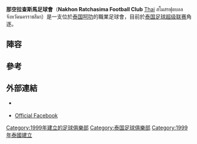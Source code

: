 {{Infobox football club
| clubname   = 那空拉查斯馬<br /> นครราชสีมา มาสด้า เอฟซี
| image      = 
| fullname   = Nakhon Ratchasima Football Club <br /> สโมสรฟุตบอลจังหวัดนครราชสีมา
| nickname   = ''[[Korat|The Swat Cats]]''<br /> ''Korat''
| founded    = {{start date and age|df=yes|1999}}
| ground     = [[呵叻|呵叻]][[80th_Birthday_Stadium|80th Birthday Stadium]]
| capacity   = 28,141
| chairman   = [[Suwat_Liptapanlop|Suwat Liptapanlop]]
| manager    = Watcharapol Tomornsak
| coach      = [[Sugao_Kambe|Sugao Kambe]]
| league     = [[泰國甲組足球聯賽|泰國甲組足球聯賽]]
| season     = 2020–21
| position   = 泰甲，第 9 位
|pattern_la1=_blackborder|pattern_b1  =_thinblacksides |pattern_ra1=_blackborder
|leftarm1= FF4500|body1= FF4500|rightarm1= FF4500|shorts1= FF4500|socks1= FF4500
|pattern_la2=_blackborder|pattern_b2=_thinorangesides|pattern_ra2=_blackborder
|body2=FFFFFF
|leftarm2=FFFFFF
|rightarm2=FFFFFF
|shorts2=FFFFFF
|socks2=FFFFFF
|pattern_la3=_orange_border|pattern_b3=_thinorangesides|pattern_ra3=_orange_border
|body3=000000
|leftarm3=000000
|rightarm3=000000
|shorts3=000000
|socks3=000000
}}
'''那空拉查斯馬足球會'''（'''Nakhon Ratchasima Football Club''' [[Thai_alphabet|Thai]] สโมสรฟุตบอลจังหวัดนครราชสีมา）是一支位於[[泰国|泰国]][[呵叻|呵叻]]的職業足球會，目前於[[泰国足球超级联赛|泰国足球超级联赛]]角逐。

== 陣容 ==
{{Fs start}}
{{Fs player | no= 1 |pos=GK|nat=Thailand|name=[[Kampol_Pathom-attakul|Kampol Pathom-attakul]]|other=由[[蒙通聯足球會|蒙通聯]]外借}}
{{Fs player | no= 2 | nat=Thailand|pos=DF |name=Adisak Hantes}}
{{fs player | no= 4 | nat=Thailand | pos=DF | name=[[Chalermpong_Kerdkaew|Chalermpong Kerdkaew]]|other=[[隊長|隊長]]}}
{{Fs player | no= 5 | nat=Japan | pos=DF | name= [[Satoshi_Nagano|Satoshi Nagano]]}}
{{Fs player | no= 7 | nat=Thailand|name= [[Sarawut_Janthapan|Sarawut Janthapan]]|pos=MF|other=由[[春武里足球俱樂部|春武里]]外借}}
{{Fs player | no= 8 | nat= Thailand| pos=MF | name= Metee Taweekulkarn|other=[[第3隊長|第3隊長]]}}
{{Fs player |  no=9 |nat=England|pos=FW|name=[[Lee_Tuck_(footballer)|Lee Tuck]]}}
{{Fs player|no=10|nat=Germany|pos=MF|name=[[Björn_Lindemann|Björn Lindemann]]}}
{{Fs player | no= 11 | nat=Thailand| pos=DF| name=[[Kraikiat_Beadtaku|Kraikiat Beadtaku]]|other=[[副隊長|副隊長]]}}
{{Fs player | no= 14 | nat= Zambia| pos=MF | name= [[Noah_Chivuta|Noah Chivuta]]}}
{{Fs player | no= 18 | nat= Thailand| pos=GK| name=Saranon Anuin}}
{{Fs player | no= 19 | nat= Thailand| pos=FW | name=Yuttana Ruangsuksut}}
{{Fs player|no=20|nat=Thailand|pos=FW|name=Supakit Niamkong}}
{{Fs player  |no= 21 |nat=Thailand|pos=DF|name=Sathaporn Dangsri}}
{{Fs mid}}
{{Fs player|no=22|nat=Thailand|pos=FW|name= [[Natarid_Thammarossopon|Natarid Thammarossopon]]|other=由[[猜納犀鳥足球會|猜納犀鳥]]外借}}
{{Fs player | no= 24 | nat=Thailand | pos=DF |name=Dantrai Longjamnong}}
{{Fs player|no=25|nat=Thailand|pos=MF|name=Decha Srangdee}}
{{Fs player|no=26|nat=Thailand|pos=DF|name=Suriya Kupalang}}
{{Fs player|no=28|nat=Thailand|pos=FW|name=[[Parinya_Utapao|Parinya Utapao]]}}
{{Fs player|no=29|nat=Thailand|pos=GK|name=[[Prapart_Kobkaew|Prapart Kobkaew]]}}
{{Fs player | no= 30 | nat=Thailand| pos=FW | name= Malek Yawahab}}
{{Fs player | no= 31 | nat=Thailand  | pos=DF | name= Nattawut Chanachan}}
{{Fs player | no= 32 | nat=Thailand | pos=DF |name=[[Pralong_Sawandee|Pralong Sawandee]]}}
{{Fs player|no=33|nat=Thailand|pos=MF|name=[[Woranat_Thongkruea|Woranat Thongkruea]]|other=由[[蒙通聯足球會|蒙通聯]]外借}}
{{Fs player|no=35|nat=Thailand|pos=DF|name=[[Athibordee_Atirat|Athibordee Atirat]]|other=由[[陸軍聯足球會|陸軍聯]]外借}}
{{Fs player |no= 36  |pos=MF|nat=Thailand|name=[[Sarawut_Masuk|Sarawut Masuk]]}}
{{Fs player | no= 39 | nat=Thailand | pos=DF |name=Woradorn Uun-ard}}
{{Fs player | no= 40 | nat= Ghana| pos=FW | name=[[Dominic_Adiyiah|Dominic Adiyiah]]}}
{{Fs end}}

== 參考 ==
{{Reflist}}

== 外部連結 ==
{{Commons category|Nakhon Ratchasima F.C.}}
* {{Official website|http://www.koratswatcatfc.com//}} {{th icon}}
* [https://www.facebook.com/pages/%E0%B8%99%E0%B8%84%E0%B8%A3%E0%B8%A3%E0%B8%B2%E0%B8%8A%E0%B8%AA%E0%B8%B5%E0%B8%A1%E0%B8%B2%E0%B9%80%E0%B8%AD%E0%B8%9F%E0%B8%8B%E0%B8%B5/164260650251698 Official Facebook] {{Wayback|url=https://www.facebook.com/pages/%E0%B8%99%E0%B8%84%E0%B8%A3%E0%B8%A3%E0%B8%B2%E0%B8%8A%E0%B8%AA%E0%B8%B5%E0%B8%A1%E0%B8%B2%E0%B9%80%E0%B8%AD%E0%B8%9F%E0%B8%8B%E0%B8%B5/164260650251698 |date=20150819205147 }}

[[Category:1999年建立的足球俱樂部|Category:1999年建立的足球俱樂部]]
[[Category:泰国足球俱樂部|Category:泰国足球俱樂部]]
[[Category:1999年泰國建立|Category:1999年泰國建立]]